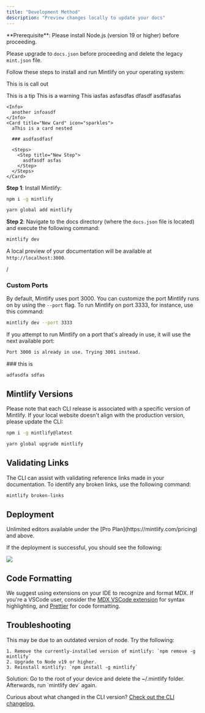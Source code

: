 ```yaml
---
title: "Development Method"
description: "Preview changes locally to update your docs"
---
```


<Info>
  **Prerequisite**: Please install Node.js (version 19 or higher) before proceeding.

  Please upgrade to `docs.json` before proceeding and delete the legacy `mint.json` file.
</Info>

Follow these steps to install and run Mintlify on your operating system:

This is is call out

<Tip>
  This is a tip
</Tip>

<Note>
  
</Note>

<Info>
  
</Info>

<Info>
  This is a warning
</Info>

<Info>
  This iasfas asfasdfas dfasdf
</Info>

<Card title="New Card" icon="sparkles" cta="asfas asfasf">
  
</Card>

<Steps>
  <Step title="New Step a334" icon="e" iconType="solid" stepNumber={5} titleSize="p">
    asdfasafas

    <Info>
      another infoasdf
    </Info>
    <Card title="New Card" icon="sparkles">
      aThis is a card nested

      ### asdfasdfasf

      <Steps>
        <Step title="New Step">
          asdfasdf asfas
        </Step>
      </Steps>
    </Card>
  </Step>
  <Step title="New Step">
    
  </Step>
</Steps>

<Info>
  
</Info>

<Tabs>
  <Tab title="Tab">
    
  </Tab>
  <Tab title="Tab">
    
  </Tab>
  <Tab title="This is ">
    
  </Tab>
</Tabs>

**Step 1**: Install Mintlify:

<CodeGroup>

```bash npm
npm i -g mintlify
```


```bash yarn
yarn global add mintlify
```

</CodeGroup>

**Step 2**: Navigate to the docs directory (where the `docs.json` file is located) and execute the following command:

```bash
mintlify dev
```

A local preview of your documentation will be available at `http://localhost:3000`.

/

### Custom Ports

By default, Mintlify uses port 3000. You can customize the port Mintlify runs on by using the `--port` flag. To run Mintlify on port 3333, for instance, use this command:

```bash
mintlify dev --port 3333
```

If you attempt to run Mintlify on a port that's already in use, it will use the next available port:

```md
Port 3000 is already in use. Trying 3001 instead.
```

<Accordion title="New Accordion" icon="sparkles">
  
</Accordion>

<AccordionGroup>
  <Accordion title="New Accordion" icon="sparkles">
    
  </Accordion>
  <Accordion title="New Accordion" icon="sparkles">
    ### this is

    adfasdfa sdfas
  </Accordion>
  <Accordion title="New Accordion">
    
  </Accordion>
</AccordionGroup>

<Card title="New Card" icon="sparkles" color="#9c2020" horizontal img="https://images.unsplash.com/photo-1726064855870-9a438a9517bf?q=80&w=3270&auto=format&fit=crop&ixlib=rb-4.1.0&ixid=M3wxMjA3fDB8MHxwaG90by1wYWdlfHx8fGVufDB8fHx8fA%3D%3D">
  
</Card>

## Mintlify Versions

Please note that each CLI release is associated with a specific version of Mintlify. If your local website doesn't align with the production version, please update the CLI:

<CodeGroup>

```bash npm
npm i -g mintlify@latest
```


```bash yarn
yarn global upgrade mintlify
```

</CodeGroup>

## Validating Links

The CLI can assist with validating reference links made in your documentation. To identify any broken links, use the following command:

```bash
mintlify broken-links
```

## Deployment

<Tip>
  Unlimited editors available under the [Pro
  Plan](https://mintlify.com/pricing) and above.
</Tip>

If the deployment is successful, you should see the following:

<Frame>
  <img
    src="/images/checks-passed.png"
    style={{ borderRadius:"0.5rem" }}
  />
</Frame>

## Code Formatting

We suggest using extensions on your IDE to recognize and format MDX. If you're a VSCode user, consider the [MDX VSCode extension](https://marketplace.visualstudio.com/items?itemName=unifiedjs.vscode-mdx) for syntax highlighting, and [Prettier](https://marketplace.visualstudio.com/items?itemName=esbenp.prettier-vscode) for code formatting.

## Troubleshooting

<AccordionGroup>
  <Accordion title='Error: Could not load the "sharp" module using the darwin-arm64 runtime'>
    This may be due to an outdated version of node. Try the following:

    1. Remove the currently-installed version of mintlify: `npm remove -g mintlify`
    2. Upgrade to Node v19 or higher.
    3. Reinstall mintlify: `npm install -g mintlify`
  </Accordion>
  <Accordion title="Issue: Encountering an unknown error">
    Solution: Go to the root of your device and delete the ~/.mintlify folder. Afterwards, run `mintlify dev` again.
  </Accordion>
  <Accordion title="New Accordion">
    
  </Accordion>
  <Accordion title="New Accordion">
    
  </Accordion>
  <Accordion title="New Accordion">
    
  </Accordion>
</AccordionGroup>

Curious about what changed in the CLI version? [Check out the CLI changelog.](https://www.npmjs.com/package/mintlify?activeTab=versions)
